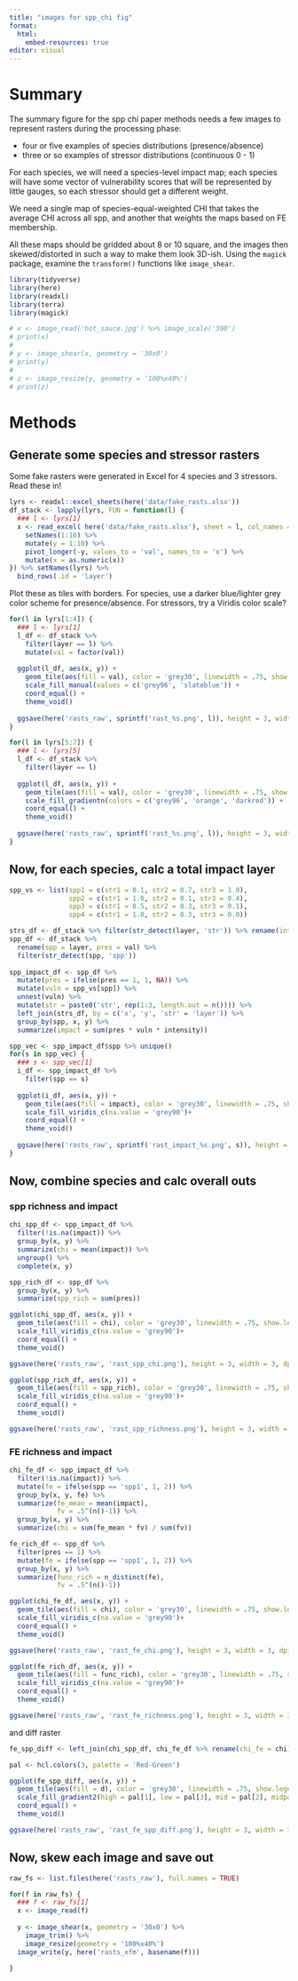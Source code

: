 ```yaml
---
title: "images for spp_chi fig"
format: 
  html:
    embed-resources: true
editor: visual
---
```


# Summary

The summary figure for the spp chi paper methods needs a few images to represent rasters during the processing phase:

* four or five examples of species distributions (presence/absence)
* three or so examples of stressor distributions (continuous 0 - 1)

For each species, we will need a species-level impact map; each species will have some vector of vulnerability scores that will be represented by little gauges, so each stressor should get a different weight.

We need a single map of species-equal-weighted CHI that takes the average CHI across all spp, and another that weights the maps based on FE membership.

All these maps should be gridded about 8 or 10 square, and the images then skewed/distorted in such a way to make them look 3D-ish.  Using the `magick` package, examine the `transform()` functions like `image_shear`.


```r
library(tidyverse)
library(here)
library(readxl)
library(terra)
library(magick)

# x <- image_read('hot_sauce.jpg') %>% image_scale('300')
# print(x)
# 
# y <- image_shear(x, geometry = '30x0')
# print(y)
# 
# z <- image_resize(y, geometry = '100%x40%')
# print(z)
```

# Methods

## Generate some species and stressor rasters

Some fake rasters were generated in Excel for 4 species and 3 stressors.  Read these in!

```r
lyrs <- readxl::excel_sheets(here('data/fake_rasts.xlsx'))
df_stack <- lapply(lyrs, FUN = function(l) {
  ### l <- lyrs[1]
  x <- read_excel( here('data/fake_rasts.xlsx'), sheet = l, col_names = FALSE) %>%
    setNames(1:10) %>%
    mutate(y = 1:10) %>%
    pivot_longer(-y, values_to = 'val', names_to = 'x') %>%
    mutate(x = as.numeric(x))
}) %>% setNames(lyrs) %>%
  bind_rows(.id = 'layer')
```


Plot these as tiles with borders.  For species, use a darker blue/lighter grey color scheme for presence/absence.  For stressors, try a Viridis color scale?

```r
for(l in lyrs[1:4]) {
  ### l <- lyrs[1]
  l_df <- df_stack %>%
    filter(layer == l) %>%
    mutate(val = factor(val))
  
  ggplot(l_df, aes(x, y)) +
    geom_tile(aes(fill = val), color = 'grey30', linewidth = .75, show.legend = FALSE) +
    scale_fill_manual(values = c('grey96', 'slateblue')) +
    coord_equal() +
    theme_void()
  
  ggsave(here('rasts_raw', sprintf('rast_%s.png', l)), height = 3, width = 3, dpi = 300)
}
```

```r
for(l in lyrs[5:7]) {
  ### l <- lyrs[5]
  l_df <- df_stack %>%
    filter(layer == l)
  
  ggplot(l_df, aes(x, y)) +
    geom_tile(aes(fill = val), color = 'grey30', linewidth = .75, show.legend = FALSE) +
    scale_fill_gradientn(colors = c('grey96', 'orange', 'darkred')) +
    coord_equal() +
    theme_void()
  
  ggsave(here('rasts_raw', sprintf('rast_%s.png', l)), height = 3, width = 3, dpi = 300)
}
```

## Now, for each species, calc a total impact layer

```r
spp_vs <- list(spp1 = c(str1 = 0.1, str2 = 0.7, str3 = 1.0),
               spp2 = c(str1 = 1.0, str2 = 0.1, str3 = 0.4),
               spp3 = c(str1 = 0.5, str2 = 0.3, str3 = 0.1),
               spp4 = c(str1 = 1.0, str2 = 0.3, str3 = 0.0))

strs_df <- df_stack %>% filter(str_detect(layer, 'str')) %>% rename(intensity = val)
spp_df <- df_stack %>%
  rename(spp = layer, pres = val) %>%
  filter(str_detect(spp, 'spp'))
  
spp_impact_df <- spp_df %>%
  mutate(pres = ifelse(pres == 1, 1, NA)) %>%
  mutate(vuln = spp_vs[spp]) %>%
  unnest(vuln) %>%
  mutate(str = paste0('str', rep(1:3, length.out = n()))) %>%
  left_join(strs_df, by = c('x', 'y', 'str' = 'layer')) %>%
  group_by(spp, x, y) %>%
  summarize(impact = sum(pres * vuln * intensity))

spp_vec <- spp_impact_df$spp %>% unique()
for(s in spp_vec) {
  ### s <- spp_vec[1]
  i_df <- spp_impact_df %>%
    filter(spp == s)
  
  ggplot(i_df, aes(x, y)) +
    geom_tile(aes(fill = impact), color = 'grey30', linewidth = .75, show.legend = FALSE) +
    scale_fill_viridis_c(na.value = 'grey90')+
    coord_equal() +
    theme_void()
  
  ggsave(here('rasts_raw', sprintf('rast_impact_%s.png', s)), height = 3, width = 3, dpi = 300)
}
```

## Now, combine species and calc overall outs

### spp richness and impact

```r
chi_spp_df <- spp_impact_df %>%
  filter(!is.na(impact)) %>%
  group_by(x, y) %>%
  summarize(chi = mean(impact)) %>%
  ungroup() %>%
  complete(x, y)

spp_rich_df <- spp_df %>%
  group_by(x, y) %>%
  summarize(spp_rich = sum(pres))

ggplot(chi_spp_df, aes(x, y)) +
  geom_tile(aes(fill = chi), color = 'grey30', linewidth = .75, show.legend = FALSE) +
  scale_fill_viridis_c(na.value = 'grey90')+
  coord_equal() +
  theme_void()

ggsave(here('rasts_raw', 'rast_spp_chi.png'), height = 3, width = 3, dpi = 300)

ggplot(spp_rich_df, aes(x, y)) +
  geom_tile(aes(fill = spp_rich), color = 'grey30', linewidth = .75, show.legend = FALSE) +
  scale_fill_viridis_c(na.value = 'grey90')+
  coord_equal() +
  theme_void()

ggsave(here('rasts_raw', 'rast_spp_richness.png'), height = 3, width = 3, dpi = 300)

```

### FE richness and impact

```r

chi_fe_df <- spp_impact_df %>%
  filter(!is.na(impact)) %>%
  mutate(fe = ifelse(spp == 'spp1', 1, 2)) %>%
  group_by(x, y, fe) %>%
  summarize(fe_mean = mean(impact),
            fv = .5^(n()-1)) %>%
  group_by(x, y) %>%
  summarize(chi = sum(fe_mean * fv) / sum(fv))

fe_rich_df <- spp_df %>%
  filter(pres == 1) %>%
  mutate(fe = ifelse(spp == 'spp1', 1, 2)) %>%
  group_by(x, y) %>%
  summarize(func_rich = n_distinct(fe),
            fv = .5^(n()-1))

ggplot(chi_fe_df, aes(x, y)) +
  geom_tile(aes(fill = chi), color = 'grey30', linewidth = .75, show.legend = FALSE) +
  scale_fill_viridis_c(na.value = 'grey90')+
  coord_equal() +
  theme_void()

ggsave(here('rasts_raw', 'rast_fe_chi.png'), height = 3, width = 3, dpi = 300)

ggplot(fe_rich_df, aes(x, y)) +
  geom_tile(aes(fill = func_rich), color = 'grey30', linewidth = .75, show.legend = FALSE) +
  scale_fill_viridis_c(na.value = 'grey90')+
  coord_equal() +
  theme_void()

ggsave(here('rasts_raw', 'rast_fe_richness.png'), height = 3, width = 3, dpi = 300)

```
and diff raster
```r
fe_spp_diff <- left_join(chi_spp_df, chi_fe_df %>% rename(chi_fe = chi)) %>% mutate(d = chi_fe - chi)

pal <- hcl.colors(3, palette = 'Red-Green')

ggplot(fe_spp_diff, aes(x, y)) +
  geom_tile(aes(fill = d), color = 'grey30', linewidth = .75, show.legend = FALSE) +
  scale_fill_gradient2(high = pal[1], low = pal[3], mid = pal[2], midpoint = 0)+
  coord_equal() +
  theme_void()

ggsave(here('rasts_raw', 'rast_fe_spp_diff.png'), height = 3, width = 3, dpi = 300)

```

## Now, skew each image and save out

```r
raw_fs <- list.files(here('rasts_raw'), full.names = TRUE)

for(f in raw_fs) {
  ### f <- raw_fs[1]
  x <- image_read(f)
  
  y <- image_shear(x, geometry = '30x0') %>%
    image_trim() %>%
    image_resize(geometry = '100%x40%')
  image_write(y, here('rasts_xfm', basename(f)))

}
```






